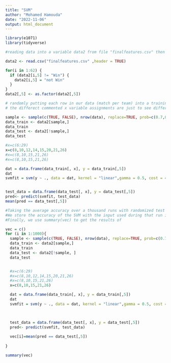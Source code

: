 ---
title: "SVM"
author: "Mohamed Hamouda"
date: "2022-11-06"
output: html_document
---

```{r}
library(e1071)
library(tidyverse)
```


```{r}
#reading data into a variable data2 from file "finalfeatures.csv" then iterating over every row to change the outcome to either "Win" or "not Win"

data2 <- read.csv("finalfeatures.csv" ,header = TRUE)

for(i in 1:62) {
  if (data2[i,5] != "Win") {
    data2[i,5] = "not Win"
  }
}
data2[,5] <- as.factor(data2[,5])

```


```{r}
# randomly putting each row in our data (match per team) into a training group and test group; 
# the differect commented x variable assignments are just to see differences when we input different combinations of features into the SVM model

sample <- sample(c(TRUE, FALSE), nrow(data), replace=TRUE, prob=c(0.7,0.3))
data_train <- data2[sample,] 
data_train
data_test <- data2[!sample,]
data_test

#x=c(6:29)
x=c(8,10,12,14,15,20,21,26)
#x=c(8,10,15,21,26)
#x=c(8,10,15,21,26)

dat = data.frame(data_train[, x], y = data_train[,5])
dat
svmfit = svm(y ~ ., data = dat, kernel = "linear",gamma = 0.5, cost = 4, scale = FALSE)


test_data = data.frame(data_test[, x], y = data_test[,5])
pred<- predict(svmfit, test_data)
mean(pred == data_test[,5])
```

```{r}
#Taking the average accuracy over a thousand runs with randomized test and train groups each run
#We store the accuracy of the SVM with the input used during that run in e vector "vec"
#Finally, we use summary(vec) to get the results of 

vec = c()
for (i in 1:1000){
  sample <- sample(c(TRUE, FALSE), nrow(data), replace=TRUE, prob=c(0.7,0.3))
  data_train <- data2[sample,] 
  data_train
  data_test <- data2[!sample, ]
  data_test


  #x=c(6:29)
  #x=c(8,10,12,14,15,20,21,26)
  #x=c(8,10,15,21,26)
  x=c(8,10,15,21,26)

  dat = data.frame(data_train[, x], y = data_train[,5])
  dat
  svmfit = svm(y ~ ., data = dat, kernel = "linear",gamma = 0.5, cost = 4, scale = FALSE)
  


  test_data = data.frame(data_test[, x], y = data_test[,5])
  pred<- predict(svmfit, test_data)
  
  vec[i]=mean(pred == data_test[,5])
  
}

summary(vec)

```

